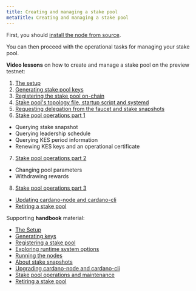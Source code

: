 ```yaml
---
title: Creating and managing a stake pool
metaTitle: Creating and managing a stake pool
---
```


First, you should [install the node from source](https://github.com/input-output-hk/cardano-node-wiki/blob/main/docs/getting-started/install.md).

You can then proceed with the operational tasks for managing your stake pool.

**Video lessons** on how to create and manage a stake pool on the preview testnet: 

1. [The setup](https://youtu.be/6AQaPdmxnfo)
2. [Generating stake pool keys](https://youtu.be/xydi4_pqOdo)
3. [Registering the stake pool on-chain](https://youtu.be/9UK_EFG-nkA)
4. [Stake pool's topology file, startup script and systemd](https://youtu.be/1CaMmsgFPnw)
5. [Requesting delegation from the faucet and stake snapshots](https://youtu.be/t5BOFmy6IYg)
6. [Stake pool operations part 1](https://youtu.be/NCdsk75-7NA)

- Querying stake snapshot
- Querying leadership schedule
- Querying KES period information
- Renewing KES keys and an operational certificate
    
7. [Stake pool operations part 2](https://youtu.be/2LHCWyvM4Lc)

- Changing pool parameters
- Withdrawing rewards
        
8. [Stake pool operations part 3](https://www.youtube.com/watch?v=WcT2gyflJKg)
    
- [Updating cardano-node and cardano-cli](https://youtu.be/WcT2gyflJKg)
- [Retiring a stake pool](https://youtu.be/x4Igwc_WaoA)

Supporting **handbook** material:

- [The Setup](https://cardano-course.gitbook.io/cardano-course/handbook/create-a-stake-pool/the-setup)
- [Generating keys](https://cardano-course.gitbook.io/cardano-course/handbook/create-a-stake-pool/generate-keys)
- [Registering a stake pool](https://cardano-course.gitbook.io/cardano-course/handbook/create-a-stake-pool/register-stake-pool)
- [Exploring runtime system options](https://cardano-course.gitbook.io/cardano-course/handbook/create-a-stake-pool/runtime-system-options)
- [Running the nodes](https://cardano-course.gitbook.io/cardano-course/handbook/create-a-stake-pool/running-the-nodes)
- [About stake snapshots](https://cardano-course.gitbook.io/cardano-course/handbook/create-a-stake-pool/stake-snapshots)
- [Upgrading cardano-node and cardano-cli](https://cardano-course.gitbook.io/cardano-course/handbook/create-a-stake-pool/upgrading-cardano-node-and-cardano-cli)
- [Stake pool operations and maintenance](https://cardano-course.gitbook.io/cardano-course/handbook/create-a-stake-pool/pool-maintainance)
- [Retiring a stake pool](https://cardano-course.gitbook.io/cardano-course/handbook/create-a-stake-pool/retiring-a-stake-pool)

